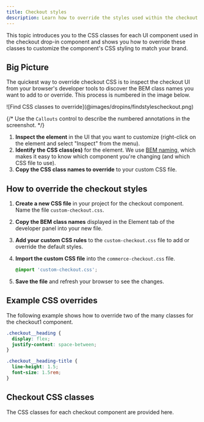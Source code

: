```yaml
---
title: Checkout styles
description: Learn how to override the styles used within the checkout drop-in component.
---
```



This topic introduces you to the CSS classes for each UI component used in the checkout drop-in component and shows you how to override these classes to customize the component's CSS styling to match your brand.

## Big Picture

The quickest way to override checkout CSS is to inspect the checkout UI from your browser's developer tools to discover the BEM class names you want to add to or override. This process is numbered in the image below.

<Diagram caption="Find CSS classes to override.">
  ![Find CSS classes to override](@images/dropins/findstylescheckout.png)
</Diagram>

{/* Use the `Callouts` control to describe the numbered annotations in the screenshot. */}

<Callouts columnCount="1">

1. **Inspect the element** in the UI that you want to customize (right-click on the element and select "Inspect" from the menu).
1. **Identify the CSS class(es)** for the element. We use [BEM naming](https://getbem.com/naming/), which makes it easy to know which component you're changing (and which CSS file to use).
1. **Copy the CSS class names to override** to your custom CSS file.

</Callouts>

## How to override the checkout styles

<Steps>

1. **Create a new CSS file** in your project for the checkout component. Name the file `custom-checkout.css`.
1. **Copy the BEM class names** displayed in the Element tab of the developer panel into your new file.
1. **Add your custom CSS rules** to the `custom-checkout.css` file to add or override the default styles.
1. **Import the custom CSS file** into the `commerce-checkout.css` file.

   ```css
   @import 'custom-checkout.css';
   ```

1. **Save the file** and refresh your browser to see the changes.

</Steps>

## Example CSS overrides

The following example shows how to override two of the many classes for the checkout1 component.

```css title="custom-checkout.css"
.checkout__heading {
  display: flex;
  justify-content: space-between;
}

.checkout__heading-title {
  line-height: 1.5;
  font-size: 1.5rem;
}
```

## Checkout CSS classes

The CSS classes for each checkout component are provided here.

<CodeImport code={billToShippingAddress} title="BillToShippingAddress.css" lang="css" frame="none" />

<CodeImport code={estimateShipping} title="EstimateShipping.css" lang="css" frame="none" />

<CodeImport code={heading} title="Heading.css" lang="css" frame="none" />

<CodeImport code={loginForm} title="LoginForm.css" lang="css" frame="none" />

<CodeImport code={mergedCartBanner} title="MergedCartBanner.css" lang="css" frame="none" />

<CodeImport code={orderConfirmationHeader} title="OrderConfirmationHeader.css" lang="css" frame="none" />

<CodeImport code={outOfStock} title="OutOfStock.css" lang="css" frame="none" />

<CodeImport code={overlayLoader} title="OverlayLoader.css" lang="css" frame="none" />

<CodeImport code={paymentMethods} title="PaymentMethods.css" lang="css" frame="none" />

<CodeImport code={placeOrder} title="PlaceOrder.css" lang="css" frame="none" />

<CodeImport code={serverError} title="ServerError.css" lang="css" frame="none" />

<CodeImport code={shippingMethods} title="ShippingMethods.css" lang="css" frame="none" />
